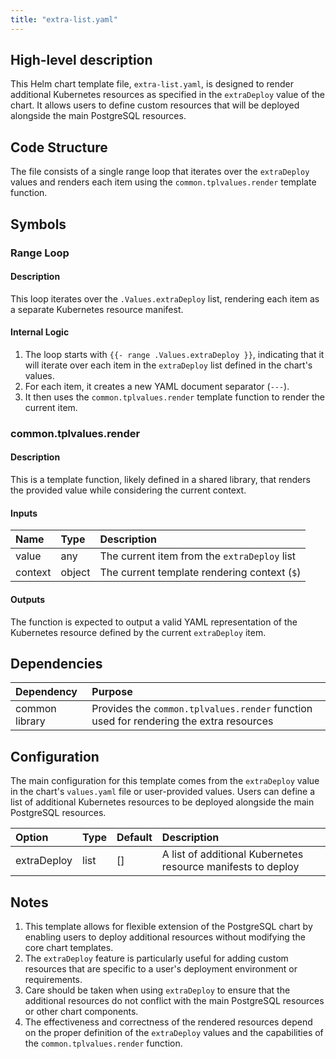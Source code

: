 ```yaml
---
title: "extra-list.yaml"
---
```


## High-level description
This Helm chart template file, `extra-list.yaml`, is designed to render additional Kubernetes resources as specified in the `extraDeploy` value of the chart. It allows users to define custom resources that will be deployed alongside the main PostgreSQL resources.

## Code Structure
The file consists of a single range loop that iterates over the `extraDeploy` values and renders each item using the `common.tplvalues.render` template function.

## Symbols

### Range Loop
#### Description
This loop iterates over the `.Values.extraDeploy` list, rendering each item as a separate Kubernetes resource manifest.

#### Internal Logic
1. The loop starts with `{{- range .Values.extraDeploy }}`, indicating that it will iterate over each item in the `extraDeploy` list defined in the chart's values.
2. For each item, it creates a new YAML document separator (`---`).
3. It then uses the `common.tplvalues.render` template function to render the current item.

### common.tplvalues.render
#### Description
This is a template function, likely defined in a shared library, that renders the provided value while considering the current context.

#### Inputs
| Name | Type | Description |
|:-----|:-----|:------------|
| value | any | The current item from the `extraDeploy` list |
| context | object | The current template rendering context (`$`) |

#### Outputs
The function is expected to output a valid YAML representation of the Kubernetes resource defined by the current `extraDeploy` item.

## Dependencies
| Dependency | Purpose |
|:-----------|:--------|
| common library | Provides the `common.tplvalues.render` function used for rendering the extra resources |

## Configuration
The main configuration for this template comes from the `extraDeploy` value in the chart's `values.yaml` file or user-provided values. Users can define a list of additional Kubernetes resources to be deployed alongside the main PostgreSQL resources.

| Option | Type | Default | Description |
|:-------|:-----|:--------|:------------|
| extraDeploy | list | [] | A list of additional Kubernetes resource manifests to deploy |

## Notes
1. This template allows for flexible extension of the PostgreSQL chart by enabling users to deploy additional resources without modifying the core chart templates.
2. The `extraDeploy` feature is particularly useful for adding custom resources that are specific to a user's deployment environment or requirements.
3. Care should be taken when using `extraDeploy` to ensure that the additional resources do not conflict with the main PostgreSQL resources or other chart components.
4. The effectiveness and correctness of the rendered resources depend on the proper definition of the `extraDeploy` values and the capabilities of the `common.tplvalues.render` function.
